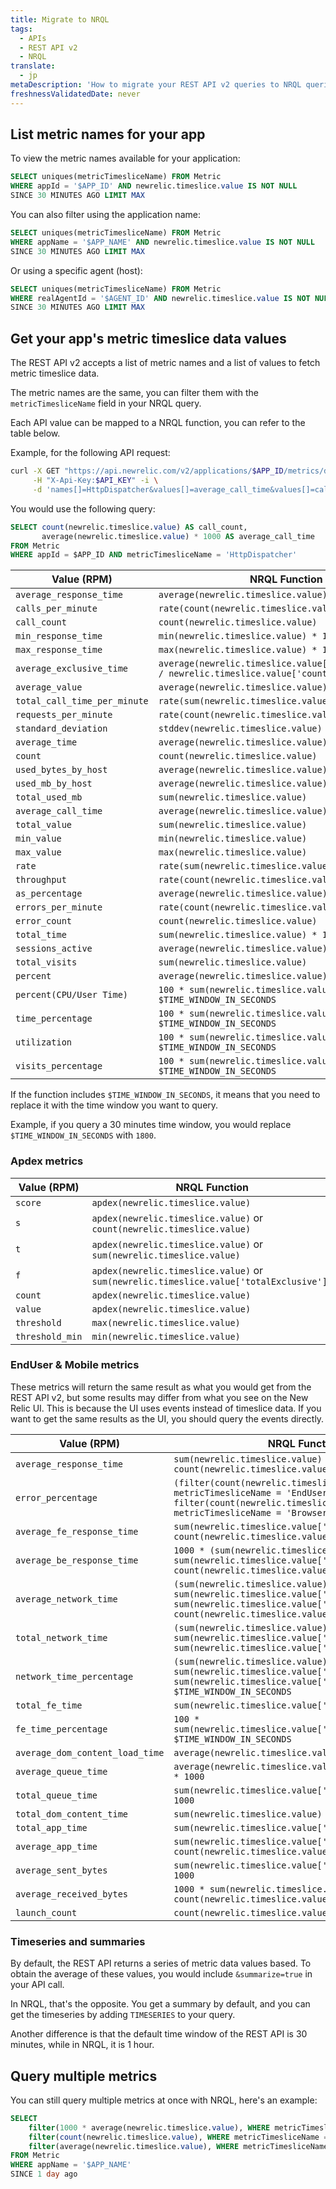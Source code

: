 ```yaml
---
title: Migrate to NRQL
tags:
  - APIs
  - REST API v2
  - NRQL
translate:
  - jp
metaDescription: 'How to migrate your REST API v2 queries to NRQL queries.'
freshnessValidatedDate: never
---
```


## List metric names for your app

To view the metric names available for your application:

```sql
SELECT uniques(metricTimesliceName) FROM Metric 
WHERE appId = '$APP_ID' AND newrelic.timeslice.value IS NOT NULL 
SINCE 30 MINUTES AGO LIMIT MAX
```

You can also filter using the application name:

```sql
SELECT uniques(metricTimesliceName) FROM Metric 
WHERE appName = '$APP_NAME' AND newrelic.timeslice.value IS NOT NULL 
SINCE 30 MINUTES AGO LIMIT MAX
```

Or using a specific agent (host):

```sql
SELECT uniques(metricTimesliceName) FROM Metric 
WHERE realAgentId = '$AGENT_ID' AND newrelic.timeslice.value IS NOT NULL 
SINCE 30 MINUTES AGO LIMIT MAX
```

## Get your app's metric timeslice data values

The REST API v2 accepts a list of metric names and a list of values to fetch metric timeslice data.

The metric names are the same, you can filter them with the `metricTimesliceName` field in your NRQL query.

Each API value can be mapped to a NRQL function, you can refer to the table below.

Example, for the following API request:

```bash
curl -X GET "https://api.newrelic.com/v2/applications/$APP_ID/metrics/data.json" \
     -H "X-Api-Key:$API_KEY" -i \
     -d 'names[]=HttpDispatcher&values[]=average_call_time&values[]=call_count'
```

You would use the following query:

```sql
SELECT count(newrelic.timeslice.value) AS call_count, 
       average(newrelic.timeslice.value) * 1000 AS average_call_time
FROM Metric
WHERE appId = $APP_ID AND metricTimesliceName = 'HttpDispatcher'
```

| Value (RPM)                  | NRQL Function                                                                                     |
| --------------------------   | ------------------------------------------------------------------------------------------------- |
| `average_response_time`      | `average(newrelic.timeslice.value) * 1000`                                                        |
| `calls_per_minute`           | `rate(count(newrelic.timeslice.value), 1 minute)`                                                 |
| `call_count`                 | `count(newrelic.timeslice.value)`                                                                 |
| `min_response_time`          | `min(newrelic.timeslice.value) * 1000`                                                            |
| `max_response_time`          | `max(newrelic.timeslice.value) * 1000`                                                            |
| `average_exclusive_time`     | `average(newrelic.timeslice.value['totalExclusive'] / newrelic.timeslice.value['count']) * 1000`  |
| `average_value`              | `average(newrelic.timeslice.value)`                                                               |
| `total_call_time_per_minute` | `rate(sum(newrelic.timeslice.value), 1 minute)`                                                   |
| `requests_per_minute`        | `rate(count(newrelic.timeslice.value), 1 minute)`                                                 |
| `standard_deviation`         | `stddev(newrelic.timeslice.value) * 1000`                                                         |
| `average_time`               | `average(newrelic.timeslice.value) * 1000`                                                        |
| `count`                      | `count(newrelic.timeslice.value)`                                                                 |
| `used_bytes_by_host`         | `average(newrelic.timeslice.value) * 1024 * 1024`                                                 |
| `used_mb_by_host`            | `average(newrelic.timeslice.value)`                                                               |
| `total_used_mb`              | `sum(newrelic.timeslice.value)`                                                                   |
| `average_call_time`          | `average(newrelic.timeslice.value) * 1000`                                                        |
| `total_value`                | `sum(newrelic.timeslice.value)`                                                                   |
| `min_value`                  | `min(newrelic.timeslice.value)`                                                                   |
| `max_value`                  | `max(newrelic.timeslice.value)`                                                                   |
| `rate`                       | `rate(sum(newrelic.timeslice.value), 1 second)`                                                   |
| `throughput`                 | `rate(count(newrelic.timeslice.value), 1 second)`                                                 |
| `as_percentage`              | `average(newrelic.timeslice.value) * 100`                                                         |
| `errors_per_minute`          | `rate(count(newrelic.timeslice.value), 1 minute)`                                                 |
| `error_count`                | `count(newrelic.timeslice.value)`                                                                 |
| `total_time`                 | `sum(newrelic.timeslice.value) * 1000`                                                            |
| `sessions_active`            | `average(newrelic.timeslice.value)`                                                               |
| `total_visits`               | `sum(newrelic.timeslice.value)`                                                                   |
| `percent`                    | `average(newrelic.timeslice.value) * 100`                                                         |
| `percent(CPU/User Time)`     | `100 * sum(newrelic.timeslice.value) / $TIME_WINDOW_IN_SECONDS`                                   |
| `time_percentage`            | `100 * sum(newrelic.timeslice.value) / $TIME_WINDOW_IN_SECONDS`                                   |
| `utilization`                | `100 * sum(newrelic.timeslice.value) / $TIME_WINDOW_IN_SECONDS`                                   |
| `visits_percentage`          | `100 * sum(newrelic.timeslice.value) / $TIME_WINDOW_IN_SECONDS`                                   |

If the function includes `$TIME_WINDOW_IN_SECONDS`, it means that you need to replace it with the time window you want to query.

Example, if you query a 30 minutes time window, you would replace `$TIME_WINDOW_IN_SECONDS` with `1800`.

### Apdex metrics
| Value (RPM)     | NRQL Function                                                                         |
| -------------   | ----------------------------------------------------------------------------------    |
| `score`         | `apdex(newrelic.timeslice.value)`                                                     |
| `s`             | `apdex(newrelic.timeslice.value)` or `count(newrelic.timeslice.value)`                |
| `t`             | `apdex(newrelic.timeslice.value)` or `sum(newrelic.timeslice.value)`                  |
| `f`             | `apdex(newrelic.timeslice.value)` or `sum(newrelic.timeslice.value['totalExclusive'])`|
| `count`         | `apdex(newrelic.timeslice.value)`                                                     |
| `value`         | `apdex(newrelic.timeslice.value)`                                                     |
| `threshold`     | `max(newrelic.timeslice.value)`                                                       |
| `threshold_min` | `min(newrelic.timeslice.value)`                                                       |

### EndUser & Mobile metrics

These metrics will return the same result as what you would get from the REST API v2, but some results may differ from what you see on the New Relic UI.
This is because the UI uses events instead of timeslice data.
If you want to get the same results as the UI, you should query the events directly.

| Value (RPM)                     | NRQL Function                                                                                                                                                             |
| -----------------------------   | ------------------------------------------------------------------------------------------------------------------------------------------------------------------------  |
| `average_response_time`         | `sum(newrelic.timeslice.value) / count(newrelic.timeslice.value) * 1000  `                                                                                                |
| `error_percentage`              | `(filter(count(newrelic.timeslice.value), WHERE metricTimesliceName = 'EndUser/errors') / filter(count(newrelic.timeslice.value), WHERE metricTimesliceName = 'Browser'))`|
| `average_fe_response_time`      | `sum(newrelic.timeslice.value['totalExclusive']) / count(newrelic.timeslice.value) * 1000`                                                                                |
| `average_be_response_time`      | `1000 * (sum(newrelic.timeslice.value) - sum(newrelic.timeslice.value['totalExclusive'])) / count(newrelic.timeslice.value)`                                              |
| `average_network_time`          | `(sum(newrelic.timeslice.value) - sum(newrelic.timeslice.value['totalExclusive']) - sum(newrelic.timeslice.value['sumOfSquares'])) / count(newrelic.timeslice.value)`     |
| `total_network_time`            | `(sum(newrelic.timeslice.value) - sum(newrelic.timeslice.value['totalExclusive']) - sum(newrelic.timeslice.value['sumOfSquares']))`                                       |
| `network_time_percentage`       | `(sum(newrelic.timeslice.value) - sum(newrelic.timeslice.value['totalExclusive']) - sum(newrelic.timeslice.value['sumOfSquares'])) / $TIME_WINDOW_IN_SECONDS`             |
| `total_fe_time`                 | `sum(newrelic.timeslice.value['totalExclusive'])`                                                                                                                         |
| `fe_time_percentage`            | `100 * sum(newrelic.timeslice.value['totalExclusive']) / $TIME_WINDOW_IN_SECONDS`                                                                                         |
| `average_dom_content_load_time` | `average(newrelic.timeslice.value) * 1000`                                                                                                                                |
| `average_queue_time`            | `average(newrelic.timeslice.value['totalExclusive']) * 1000`                                                                                                              |
| `total_queue_time`              | `sum(newrelic.timeslice.value['totalExclusive']) * 1000`                                                                                                                  |
| `total_dom_content_time`        | `sum(newrelic.timeslice.value) * 1000`                                                                                                                                    |
| `total_app_time`                | `sum(newrelic.timeslice.value['sumOfSquares'])`                                                                                                                           |
| `average_app_time`              | `sum(newrelic.timeslice.value['sumOfSquares']) / count(newrelic.timeslice.value)`                                                                                         |
| `average_sent_bytes`            | `sum(newrelic.timeslice.value['totalExclusive']) * 1000`                                                                                                                  |
| `average_received_bytes`        | `1000 * sum(newrelic.timeslice.value) / count(newrelic.timeslice.value)`                                                                                                  |
| `launch_count`                  | `count(newrelic.timeslice.value)`                                                                                                                                         |

### Timeseries and summaries

By default, the REST API returns a series of metric data values based. To obtain the average of these values, you would include `&summarize=true` in your API call.

In NRQL, that's the opposite. You get a summary by default, and you can get the timeseries by adding `TIMESERIES` to your query.

Another difference is that the default time window of the REST API is 30 minutes, while in NRQL, it is 1 hour.

## Query multiple metrics

You can still query multiple metrics at once with NRQL, here's an example:

```sql
SELECT
    filter(1000 * average(newrelic.timeslice.value), WHERE metricTimesliceName = 'HttpDispatcher') AS average_response_time,
    filter(count(newrelic.timeslice.value), WHERE metricTimesliceName = 'Errors/all') AS error_count,
    filter(average(newrelic.timeslice.value), WHERE metricTimesliceName = 'Memory/Heap/Max') AS used_mb_by_host
FROM Metric
WHERE appName = '$APP_NAME'
SINCE 1 day ago
```
